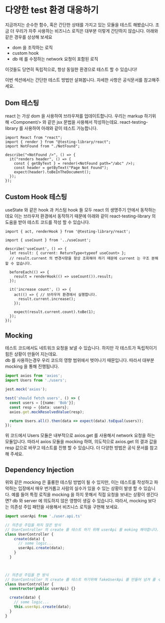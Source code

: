# 다양한 test 환경 대응하기

지금까지는 순수한 함수, 혹은 간단한 상태를 가지고 있는 모듈을 테스트 해봤습니다. 조금 더 우리가 자주 사용하는 비즈니스 로직은 대부분 이렇게 간단하지 않습니다. 아래와 같은 경우를 상상해 보세요

* dom 을 조작하는 로직
* custom hook
* db 에 를 수정하는 network 요청이 포함된 로직

이것들도 당연히 독립적으로, 항상 동일한 환경으로 테스트 할 수 있습니다!

이번 섹션에서는 간단한 테스트 방법만 살펴봅니다. 자세한 사항은 공식문서를 참고해주세요.



## Dom 테스팅

react 는 가상 dom 을 사용하여 브라우져를 업데이트합니다. 우리는 markup 하기위해 \<Component/> 와 같은 jsx 문법을 사용해서 작성하는데요. react-testing-library 를 사용하여 아래와 같이 테스트 가능합니다.

```tsx
import React from "react";
import { render } from "@testing-library/react";
import NotFound from "./NotFound";

describe("<NotFound />", () => {
  it("renders header", () => {
    const { getByText } = render(<NotFound path="/abc" />);
    const header = getByText("Page Not Found");
    expect(header).toBeInTheDocument();
  });
});
```



## Custom Hook 테스팅

useState 와 같은 hook 과 커스텀 hook 들 모두 react 의 생명주기 안에서 동작하는데요 이는 브라우저 환경에서 동작하기 때문에 아래와 같이 react-testing-library 의 도움을 받아 테스트 코드를 작성 할 수 있습니다.

```tsx
import { act, renderHook } from '@testing-library/react';

import { useCount } from '../useCount';

describe('useCount', () => {
  let result: { current: ReturnType<typeof useCount> }; 
  // result.current 의 변경사항을 항상 조회해야 하기 때문에 current 는 구조 분해 할 수 없습니다.

  beforeEach(() => {
    result = renderHook(() => useCount()).result;
  });

  it('increase count', () => {
    act(() => { // 브라우저 환경에서 실행합니다.
      result.current.increase();
    });

    expect(result.current.count).toBe(1);
  });
});

```

## Mocking

테스트 코드에서도 네트워크 요청을 보낼 수 있습니다. 하지만 각 테스트가 독립적이기 힘든 상황이 만들어 지는데요.\
db 를 사용하는경우 우리 코드의 영향 범위에서 벗어나기 때문입니다. 따라서 대부분 mocking 을 통해 진행됩니다.

```typescript
import axios from 'axios';
import Users from './users';

jest.mock('axios');

test('should fetch users', () => {
  const users = [{name: 'Bob'}];
  const resp = {data: users};
  axios.get.mockResolvedValue(resp);

  return Users.all().then(data => expect(data).toEqual(users));
});
```

위 코드에서 Users 모듈은 내부적으로 axios.get 를 사용해서 network 요청을 하는 모듈입니다. 따라서 axios 모듈을 mocking 하여, 의도적으로 axios.get 의 결과 값을 resp 값으로 바꾸고 테스트를 진행 할 수 있습니다. 더 다양한 방법은 공식 문서를 참고해 주세요.



## Dependency Injection

위와 같은 mocking 은 훌륭한 테스팅 방법이 될 수 있지만, 이는 테스트를 작성하고 파악하는 입장에서 매우 번거롭고 사람의 실수가 있을 수 있는 상황이 발생 할 수 있습니다. 예를 들어 특정 로직을 mocking 을 하지 못해서 직접 요청을 보내는 상황이 생긴다면? db 와 server 에 의도하지 않은 영향이 생길 수 있습니다. 따라서, mocking 보다는 의존성 주입 패턴을 사용해서 비즈니스 로직을 구현해 보세요.

```typescript
import userApi from './user.api.ts'

// 의존성 주입을 하지 않은 방식
// UserController 의 create 를 테스트 하기 위해 userApi 를 moking 해야합니다.
class UserController {
    create(data) {
      // some logic... 
      userApi.create(data);
    }
  }

  

// 의존성 주입을 한 방식
// UserController 의 create 를 테스트 하기위해 fakeUserApi 를 만들어 넘겨 줄 수 있습니다.
class UserController {
  constructor(public userApi) {}

  create(data) {
    // some logic...
    this.userApi.create(data);
  }
}
```
